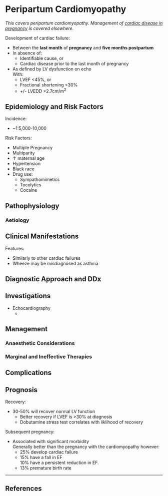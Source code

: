 # Peripartum Cardiomyopathy

*This covers peripartum cardiomyopathy. Management of [cardiac disease in pregnancy](/disease/obs/cardiac.md) is covered elsewhere.*

Development of cardiac failure:

* Between the **last month** of **pregnancy** and **five months postpartum**
* In absence of:
	* Identifiable cause, or
	* Cardiac disease prior to the last month of pregnancy
* As defined by LV dysfunction on echo\
With:
	* LVEF <45%, or
	* Fractional shortening <30%
	* +/- LVEDD >2.7cm/m^2^

## Epidemiology and Risk Factors

Incidence:

* ~1:5,000-10,000

Risk Factors:

* Multiple Pregnancy
* Multiparity
* ↑ maternal age
* Hypertension
* Black race
* Drug use:
	* Sympathomimetics
	* Tocolytics
	* Cocaine

## Pathophysiology

### Aetiology

## Clinical Manifestations

Features:

* Similarly to other cardiac failures
* Wheeze may be misdiagnosed as asthma

## Diagnostic Approach and DDx

## Investigations

* Echocardiography
	* 

## Management

### Anaesthetic Considerations

### Marginal and Ineffective Therapies

## Complications

## Prognosis

Recovery:

* 30-50% will recover normal LV function
	* Better recovery if LVEF is >30% at diagnosis
	* Dobutamine stress test correlates with liklihood of recovery

Subsequent pregnancy:

* Associated with significant morbidity\
Generally better than the pregnancy with the cardiomyopathy however:
	* 25% develop cardiac failure
	* 15% have a fall in EF\
	10% have a persistent reduction in EF.
	* 13% premature birth rate

---

## References
